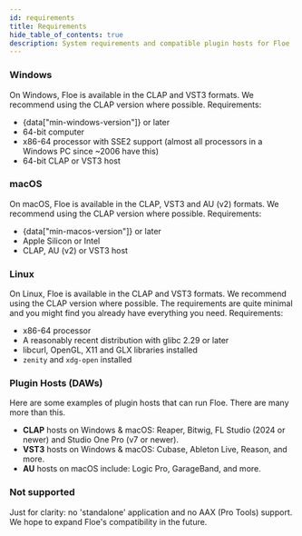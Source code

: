 ```yaml
---
id: requirements
title: Requirements
hide_table_of_contents: true
description: System requirements and compatible plugin hosts for Floe
---
```


<!--
SPDX-FileCopyrightText: 2025 Sam Windell
SPDX-License-Identifier: CC-BY-SA-4.0
-->


### <FAIcon icon="fa-brands fa-windows" /> Windows
On Windows, Floe is available in the CLAP and VST3 formats. We recommend using the CLAP version where possible. Requirements:

- {data["min-windows-version"]} or later
- 64-bit computer
- x86-64 processor with SSE2 support (almost all processors in a Windows PC since ~2006 have this)
- 64-bit CLAP or VST3 host

### <FAIcon icon="fa-brands fa-apple" /> macOS
On macOS, Floe is available in the CLAP, VST3 and AU (v2) formats. We recommend using the CLAP version where possible. Requirements:

- {data["min-macos-version"]} or later
- Apple Silicon or Intel
- CLAP, AU (v2) or VST3 host

### <FAIcon icon="fa-brands fa-linux" /> Linux
On Linux, Floe is available in the CLAP and VST3 formats. We recommend using the CLAP version where possible. The requirements are quite minimal and you might find you already have everything you need. Requirements:

- x86-64 processor
- A reasonably recent distribution with glibc 2.29 or later
- libcurl, OpenGL, X11 and GLX libraries installed
- `zenity` and `xdg-open` installed

### Plugin Hosts (DAWs)
Here are some examples of plugin hosts that can run Floe. There are many more than this.
- **CLAP** hosts on Windows & macOS: Reaper, Bitwig, FL Studio (2024 or newer) and Studio One Pro (v7 or newer).
- **VST3** hosts on Windows & macOS: Cubase, Ableton Live, Reason, and more.
- **AU** hosts on macOS include: Logic Pro, GarageBand, and more.

### Not supported
Just for clarity: no 'standalone' application and no AAX (Pro Tools) support. We hope to expand Floe's compatibility in the future.
